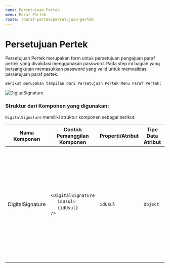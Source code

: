 ```yaml
---
name: Persetujuan Pertek
menu: Paraf Pertek
route: /paraf-pertek/persetujuan-pertek
---
```


# Persetujuan Pertek

Persetujuan Pertek merupakan form untuk persetujuan pengajuan paraf pertek yang divalidasi menggunakan password.
Pada step ini bagian yang bersangkutan memasukkan password yang valid untuk memvalidasi persetujuan paraf pertek.

```Berikut merupakan tampilan dari Persetujuan Pertek Menu Paraf Pertek:```

![DigitalSignature ](../../src/img/paraf-pertek/PP_disetujuiStep2.png)

### Struktur dari Komponen yang digunakan:

`DigitalSignature` memiliki struktur komponen sebagai berikut:


| Nama Komponen      | Contoh Pemanggilan <br/> Komponen                                                                                              | Properti/Atribut | Tipe Data <br/> Atribut | Penjelasan                                                                                                                                                                      |
| -------------      | ------------------------------------------------------------------------------------------------------------------------------ | ---------------- | ----------------------- | -----------------------------------------------------------------------------------------------------------------------------------------------------------------               |
| DigitalSignature   | `<DigitalSignature` <br/> &nbsp;&nbsp;&nbsp;&nbsp;&nbsp;`idUsul=` <br/> &nbsp;&nbsp;&nbsp;&nbsp;&nbsp;`{idUsul}` <br/> `/>`    | `idUsul`         | `Object`                | Properti idUsul berisi id nilai usulan yang dikirim. <br/> Nilai id tersebut digunakan sebagai kondisi apakah password <br/> yang dimasukkan bernilai benar atau salah.         |


